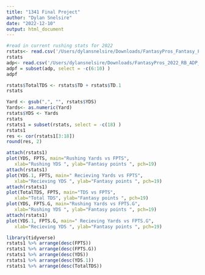 ```yaml
---
title: "1341 Final Project"
author: "Dylan Snelsire"
date: "2022-12-10"
output: html_document
---
```



```r
#read in current rushing stats for 2022 
rstats<- read.csv('/Users/dylansnelsire/Downloads/FantasyPros_Fantasy_Football_Statistics_RB (1).csv')
rstats
adp<- read.csv('/Users/dylansnelsire/Downloads/FantasyPros_2022_RB_ADP_Rankings.csv')
adpf = subset(adp, select = -c(6:10) )
adpf
```

```r

rstats$TotalTDS <- rstats$TD + rstats$TD.1
rstats
```



```r
Yard <- gsub(",", "", rstats$YDS)  
Yards<- as.numeric(Yard)
rstats$YDS <- Yards
rstats
rstats1 = subset(rstats, select = -c(18) )
rstats1
res <- cor(rstats1[3:18])
round(res, 2)
```


```r
attach(rstats1)
plot(YDS, FPTS, main="Rushing Yards vs FPTS",
   xlab="Rushing YDS ", ylab="Fantasy points ", pch=19)
attach(rstats1)
plot(YDS.1, FPTS, main=" Recieving Yards vs FPTS",
   xlab="Recieving YDS ", ylab="Fantasy points ", pch=19)
attach(rstats1)
plot(TotalTDS, FPTS, main="TDS vs FPTS",
   xlab="Total TDS", ylab="Fantasy points ", pch=19)
plot(YDS, FPTS.G, main="Rushing Yards vs FPTS.G",
   xlab="Rushing YDS ", ylab="Fantasy points ", pch=19)
attach(rstats1)
plot(YDS.1, FPTS.G, main=" Recieving Yards vs FPTS.G",
   xlab="Recieving YDS ", ylab="Fantasy points ", pch=19)

```

```r
library(tidyverse)
rstats1 %>% arrange(desc(FPTS))
rstats1 %>% arrange(desc(FPTS.G))
rstats1 %>% arrange(desc(YDS))
rstats1 %>% arrange(desc(YDS.1))
rstats1 %>% arrange(desc(TotalTDS))


```